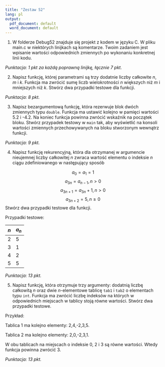 ---
title: "Zestaw 52"
lang: pl
output:
  pdf_document: default
  word_document: default
---


1. W folderze Debug52 znajduje się projekt z kodem w języku C. W pliku main.c w niektórych linijkach są komentarze. Twoim zadaniem jest wpisanie wartości odpowiednich zmiennych po wykonaniu konkretnej linii kodu.

*Punktacja: 1 pkt za każdą poprawną linijkę, łącznie 7 pkt.*

2. Napisz funkcję, której parametrami są trzy dodatnie liczby całkowite $n$, $m$ i $k$. Funkcja ma zwrócić sumę liczb wielokrotności $n$ większych niż $m$ i mniejszych niż $k$. Stwórz dwa przypadki testowe dla funkcji. 


*Punktacja: 8 pkt.*

3. Napisz bezargumentową funkcję, która rezerwuje blok dwóch zmiennych typu `double`. Funkcja ma ustawić kolejno w pamięci wartości 5.2 i -4.2. Na koniec funkcja powinna zwrócić wskaźnik na początek bloku. Stwórz przypadek testowy w `main` tak, aby wyświetlić na konsoli wartości zmiennych przechowywanych na bloku stworzonym wewnątrz funkcji.

*Punktacja: 9 pkt.*

4. Napisz funkcję rekurencyjną, która dla otrzymanej w argumencie nieujemnej liczby całkowitej $n$ zwraca
wartość elementu o indeksie $n$ ciągu zdefiniowanego w następujący sposób

$$a_0=a_1=1$$
$$a_{3n}=a_{n-1}, n>0$$
$$a_{3n+1}=a_{3n}+1,n>0$$
$$a_{3n+2}=5, n\geqslant 0$$
Stwórz dwa przypadki testowe dla funkcji.

Przypadki testowe:

| $n$ | $a_n$ |
|---|---|
| 2 | 5 |
| 3 | 1 |
| 4 | 2 |
| 5 | 5 |

*Punktacja: 13 pkt.*

5. Napisz funkcję, która otrzymuje trzy argumenty: dodatnią liczbę całkowitą $n$ oraz dwie $n$-elementowe tablicę `tab1` i `tab2` o elementach typu `int`. Funkcja ma zwrócić liczbę indeksów na których w odpowiednich miejscach w tablicy stoją równe wartości. Stwórz dwa przypadki testowe.

Przykład: 

Tablica 1 ma kolejno elementy: 2,4,-2,3,5.

Tablica 2 ma kolejno elementy: 2,0,-2,3,1.

W obu tablicach na miejscach o indeksie 0, 2 i 3 są równe wartości. Wtedy funkcja powinna zwrócić 3.

*Punktacja: 13 pkt.*
